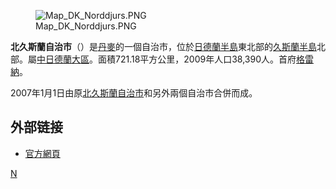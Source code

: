 [[File:Map_DK_Norddjurs.PNG|right]]   

'''北久斯蘭自治市'''（{{lang-da|Norddjurs kommune}}）是[[丹麥|丹麥]]的一個自治市，位於[[日德蘭半島|日德蘭半島]]東北部的[[久斯蘭半島|久斯蘭半島]]北部。屬[[中日德蘭大區|中日德蘭大區]]。面積721.18平方公里，2009年人口38,390人。首府[[格雷納|格雷納]]。  

2007年1月1日由原[[北久斯蘭自治市_(1966-2006)|北久斯蘭自治市]]和另外兩個自治市合併而成。

==外部链接==   

* [http://www.norddjurs.dk/ 官方網頁] {{Wayback|url=http://www.norddjurs.dk/ |date=20201024205600 }}

{{丹麥自治市}}   

[[Category:丹麥市鎮|N]]